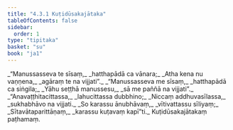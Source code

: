 ```yaml
---
title: "4.3.1 Kuṭidūsakajātaka"
tableOfContents: false
sidebar:
  order: 1
type: "tipitaka"
basket: "su"
book: "ja1"
---
```



<DynamicBreadcrumb />

<Division number="81" book="ja1">

<Paragraph number="987" type="verses" book="ja1">
_“Manussasseva te sīsaṃ,_  
_hatthapādā ca vānara;_  
_Atha kena nu vaṇṇena,_  
_agāraṃ te na vijjati”._  

</Paragraph>

</Division>
<Division number="82" book="ja1">

<Paragraph number="988" type="verses" book="ja1">
_“Manussasseva me sīsaṃ,_  
_hatthapādā ca siṅgila;_  
_Yāhu seṭṭhā manussesu,_  
_sā me paññā na vijjati”._  

</Paragraph>

</Division>
<Division number="83" book="ja1">

<Paragraph number="989" type="verses" book="ja1">
_“Anavaṭṭhitacittassa,_  
_lahucittassa dubbhino;_  
_Niccaṃ addhuvasīlassa,_  
_sukhabhāvo na vijjati._  

</Paragraph>

</Division>
<Division number="84" book="ja1">

<Paragraph number="990" type="verses" book="ja1">
_So karassu ānubhāvaṃ,_  
_vītivattassu sīliyaṃ;_  
_Sītavātaparittāṇaṃ,_  
_karassu kuṭavaṃ kapī”ti._  


</Paragraph>
</Division>

<Paragraph number="991" type="center" book="ja1">
Kuṭidūsakajātakaṃ paṭhamaṃ.
</Paragraph>